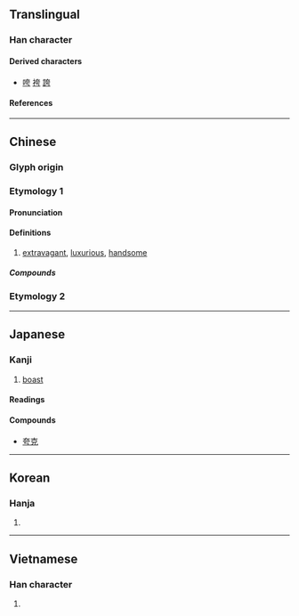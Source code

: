 {{also|誇}}
{{character info}}
==Translingual==

===Han character===
{{Han char|rn=37|rad=大|as=03|sn=6|four=40207|canj=KMMS|ids=⿱大亏}}

====Derived characters====
* [[咵]] [[袴]] [[誇]]

====References====
{{Han ref|kx=0250.020|dkj=05854|dj=0509.090|hdz=10526.050|uh=5938}}

----

==Chinese==

===Glyph origin===
{{Han etym}}
{{Han compound|大|于|c1=s|c2=p|ls=psc}}

===Etymology 1===
{{zh-forms}}

====Pronunciation====
{{zh-pron
|m=kuā
|c=kwaa1
|h=pfs=
|md=
|mn=
|w=
|mc=y
|oc=y
|cat=v
}}

====Definitions====
{{zh-hanzi}}

# [[extravagant]], [[luxurious]], [[handsome]]

=====Compounds=====
{{zh-der|大言非夸|夸容|夸父|夸誕|夸特|夸毗|夸克|夸父逐日|夸麗|夸飾|夸人|夸姣|言大而夸|頂夸克|阿拉拉夸拉}}

===Etymology 2===
{{zh-see|誇}}

{{zh-cat|Intermediate}}

----

==Japanese==

===Kanji===
{{ja-kanji|grade=|rs=大03}}

# [[boast]]

====Readings====
{{ja-readings
|on=こ, か
|kun=おごる
}}

====Compounds====
* [[夸克]]

----

==Korean==

===Hanja===
{{ko-hanja|과}}

# {{rfdef|ko|sort=大03}}

----

==Vietnamese==

===Han character===
{{vi-readings|rs=大03|reading=khoa}}

# {{rfdef|vi|sort=大03}}